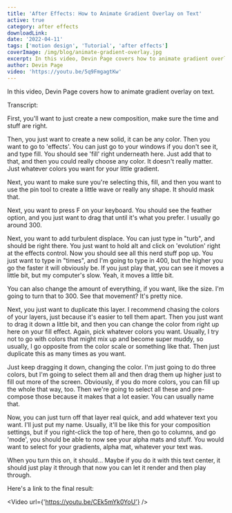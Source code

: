```yaml
---
title: 'After Effects: How to Animate Gradient Overlay on Text'
active: true
category: after effects
downloadLink:
date: '2022-04-11'
tags: ['motion design', 'Tutorial', 'after effects']
coverImage: /img/blog/animate-gradient-overlay.jpg
excerpt: In this video, Devin Page covers how to animate gradient overlay on text.
author: Devin Page
video: 'https://youtu.be/5q9FmgagtKw'
---
```


In this video, Devin Page covers how to animate gradient overlay on text.

Transcript:

First, you'll want to just create a new composition, make sure the time and stuff are right.

Then, you just want to create a new solid, it can be any color. Then you want to go to 'effects'. You can just go to your windows if you don't see it, and type fill. You should see 'fill' right underneath here. Just add that to that, and then you could really choose any color. It doesn't really matter. Just whatever colors you want for your little gradient.

Next, you want to make sure you're selecting this, fill, and then you want to use the pin tool to create a little wave or really any shape. It should mask that.

Next, you want to press F on your keyboard. You should see the feather option, and you just want to drag that until it's what you prefer. I usually go around 300.

Next, you want to add turbulent displace. You can just type in "turb", and should be right there. You just want to hold alt and click on 'evolution' right at the effects control. Now you should see all this nerd stuff pop up. You just want to type in "times", and I'm going to type in 400, but the higher you go the faster it will obviously be. If you just play that, you can see it moves a little bit, but my computer's slow. Yeah, it moves a little bit.

You can also change the amount of everything, if you want, like the size. I'm going to turn that to 300. See that movement? It's pretty nice.

Next, you just want to duplicate this layer. I recommend chasing the colors of your layers, just because it's easier to tell them apart. Then you just want to drag it down a little bit, and then you can change the color from right up here on your fill effect. Again, pick whatever colors you want. Usually, I try not to go with colors that might mix up and become super muddy, so usually, I go opposite from the color scale or something like that. Then just duplicate this as many times as you want.

Just keep dragging it down, changing the color. I'm just going to do three colors, but I'm going to select them all and then drag them up higher just to fill out more of the screen. Obviously, if you do more colors, you can fill up the whole that way, too. Then we're going to select all these and pre-compose those because it makes that a lot easier. You can usually name that.

Now, you can just turn off that layer real quick, and add whatever text you want. I'll just put my name. Usually, it'll be like this for your composition settings, but if you right-click the top of here, then go to columns, and go 'mode', you should be able to now see your alpha mats and stuff. You would want to select for your gradients, alpha mat, whatever your text was.

When you turn this on, it should... Maybe if you do it with this text center, it should just play it through that now you can let it render and then play through.

Here's a link to the final result:

<Video url={'https://youtu.be/CEk5mYk0YoU'} />
